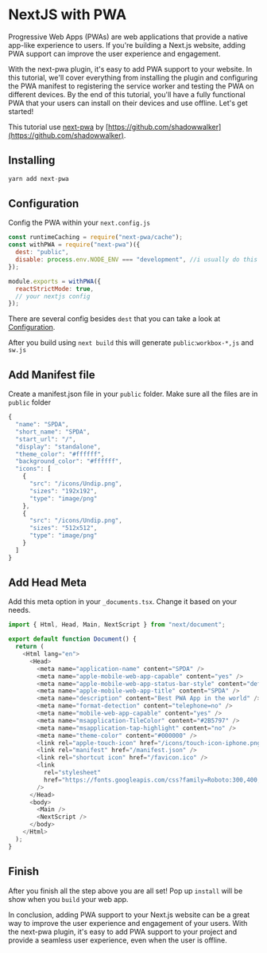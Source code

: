 # NextJS with PWA

Progressive Web Apps (PWAs) are web applications that provide a native app-like experience to users. If you're building a Next.js website, adding PWA support can improve the user experience and engagement.

With the next-pwa plugin, it's easy to add PWA support to your website. In this tutorial, we'll cover everything from installing the plugin and configuring the PWA manifest to registering the service worker and testing the PWA on different devices. By the end of this tutorial, you'll have a fully functional PWA that your users can install on their devices and use offline. Let's get started!

This tutorial use [next-pwa](https://github.com/shadowwalker/next-pwa) by [https://github.com/shadowwalker](https://github.com/shadowwalker).

## Installing

```js copy
yarn add next-pwa
```

## Configuration

Config the PWA within your `next.config.js`

```js copy
const runtimeCaching = require("next-pwa/cache");
const withPWA = require("next-pwa")({
  dest: "public",
  disable: process.env.NODE_ENV === "development", //i usually do this because i don't need to change anything in development
});

module.exports = withPWA({
  reactStrictMode: true,
  // your nextjs config
});
```

There are several config besides `dest` that you can take a look at [Configuration](https://github.com/shadowwalker/next-pwa#configuration).

After you build using `next build` this will generate `public`:`workbox-*,js` and `sw.js`

## Add Manifest file

Create a manifest.json file in your `public` folder. Make sure all the files are in `public` folder

```js copy
{
  "name": "SPDA",
  "short_name": "SPDA",
  "start_url": "/",
  "display": "standalone",
  "theme_color": "#ffffff",
  "background_color": "#ffffff",
  "icons": [
    {
      "src": "/icons/Undip.png",
      "sizes": "192x192",
      "type": "image/png"
    },
    {
      "src": "/icons/Undip.png",
      "sizes": "512x512",
      "type": "image/png"
    }
  ]
}
```

## Add Head Meta

Add this meta option in your `_documents.tsx`. Change it based on your needs.

```js copy
import { Html, Head, Main, NextScript } from "next/document";

export default function Document() {
  return (
    <Html lang="en">
      <Head>
        <meta name="application-name" content="SPDA" />
        <meta name="apple-mobile-web-app-capable" content="yes" />
        <meta name="apple-mobile-web-app-status-bar-style" content="default" />
        <meta name="apple-mobile-web-app-title" content="SPDA" />
        <meta name="description" content="Best PWA App in the world" />
        <meta name="format-detection" content="telephone=no" />
        <meta name="mobile-web-app-capable" content="yes" />
        <meta name="msapplication-TileColor" content="#2B5797" />
        <meta name="msapplication-tap-highlight" content="no" />
        <meta name="theme-color" content="#000000" />
        <link rel="apple-touch-icon" href="/icons/touch-icon-iphone.png" />
        <link rel="manifest" href="/manifest.json" />
        <link rel="shortcut icon" href="/favicon.ico" />
        <link
          rel="stylesheet"
          href="https://fonts.googleapis.com/css?family=Roboto:300,400,500"
        />
      </Head>
      <body>
        <Main />
        <NextScript />
      </body>
    </Html>
  );
}
```

## Finish

After you finish all the step above you are all set! Pop up `install` will be show when you `build` your web app.

In conclusion, adding PWA support to your Next.js website can be a great way to improve the user experience and engagement of your users. With the next-pwa plugin, it's easy to add PWA support to your project and provide a seamless user experience, even when the user is offline.

